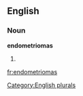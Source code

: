 ==English==

===Noun===
'''endometriomas'''

# {{plural of|[[endometrioma]]}}

[[Category:English plurals]]

[[fr:endometriomas]]